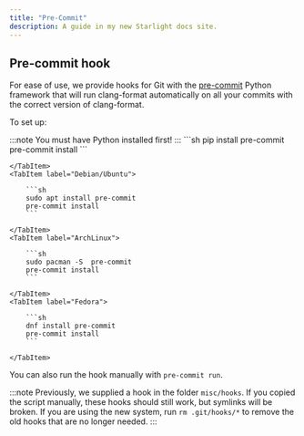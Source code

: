 ```yaml
---
title: "Pre-Commit"
description: A guide in my new Starlight docs site.
---
```



## Pre-commit hook

For ease of use, we provide hooks for Git with the [pre-commit](https://pre-commit.com/)
Python framework that will run clang-format automatically on all your commits with the
correct version of clang-format.

To set up:

<Tabs syncKey="pkg">
    <TabItem label="Windows">
        :::note
        You must have Python installed first!
        :::
        ```sh
        pip install pre-commit
        pre-commit install
        ```

    </TabItem>
    <TabItem label="Debian/Ubuntu">

        ```sh
        sudo apt install pre-commit
        pre-commit install
        ```

    </TabItem>
    <TabItem label="ArchLinux">

        ```sh
        sudo pacman -S  pre-commit
        pre-commit install
        ```

    </TabItem>
    <TabItem label="Fedora">

        ```sh
        dnf install pre-commit
        pre-commit install
        ```

    </TabItem>

</Tabs>


You can also run the hook manually with ``pre-commit run``.

:::note
    Previously, we supplied a hook in the folder ``misc/hooks``. If you copied the
    script manually, these hooks should still work, but symlinks will be broken.
    If you are using the new system, run ``rm .git/hooks/*`` to remove the old hooks
    that are no longer needed.
:::



